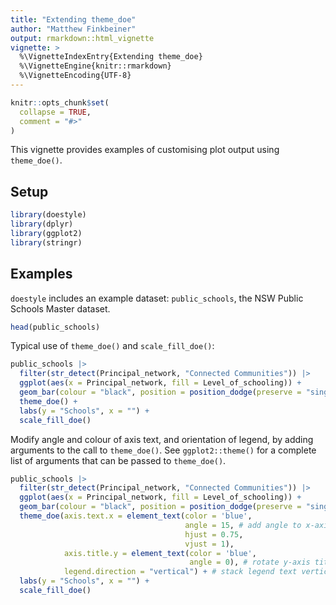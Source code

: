 ```yaml
---
title: "Extending theme_doe"
author: "Matthew Finkbeiner"
output: rmarkdown::html_vignette
vignette: >
  %\VignetteIndexEntry{Extending theme_doe}
  %\VignetteEngine{knitr::rmarkdown}
  %\VignetteEncoding{UTF-8}
---
```


```r
knitr::opts_chunk$set(
  collapse = TRUE,
  comment = "#>"
)
```

This vignette provides examples of customising plot output using `theme_doe()`.

## Setup

```r
library(doestyle)
library(dplyr)
library(ggplot2)
library(stringr)
```

## Examples

`doestyle` includes an example dataset: `public_schools`, the NSW Public Schools Master dataset.

```r
head(public_schools)
```

Typical use of `theme_doe()` and `scale_fill_doe()`:

```r
public_schools |>
  filter(str_detect(Principal_network, "Connected Communities")) |>
  ggplot(aes(x = Principal_network, fill = Level_of_schooling)) +
  geom_bar(colour = "black", position = position_dodge(preserve = "single")) +
  theme_doe() +
  labs(y = "Schools", x = "") +
  scale_fill_doe()
```

Modify angle and colour of axis text, and orientation of legend, by adding arguments to the call to `theme_doe()`. See `ggplot2::theme()` for a complete list of arguments that can be passed to `theme_doe()`.

```r
public_schools |>
  filter(str_detect(Principal_network, "Connected Communities")) |>
  ggplot(aes(x = Principal_network, fill = Level_of_schooling)) +
  geom_bar(colour = "black", position = position_dodge(preserve = "single")) +
  theme_doe(axis.text.x = element_text(color = 'blue', 
                                       angle = 15, # add angle to x-axis labels
                                       hjust = 0.75,
                                       vjust = 1), 
            axis.title.y = element_text(color = 'blue',
                                        angle = 0), # rotate y-axis title
            legend.direction = "vertical") + # stack legend text vertically
  labs(y = "Schools", x = "") +
  scale_fill_doe()
```
